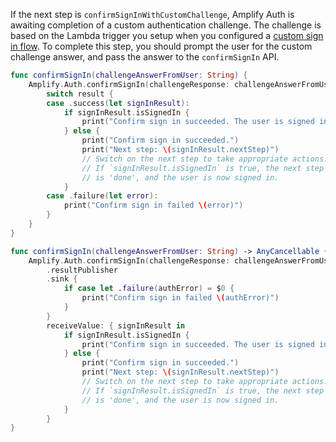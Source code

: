 If the next step is `confirmSignInWithCustomChallenge`, Amplify Auth is awaiting completion of a custom authentication challenge. The challenge is based on the Lambda trigger you setup when you configured a [custom sign in flow](/lib/auth/signin_with_custom_flow). To complete this step, you should prompt the user for the custom challenge answer, and pass the answer to the `confirmSignIn` API.

<BlockSwitcher>

<Block name="Listener (iOS 11+)">

```swift
func confirmSignIn(challengeAnswerFromUser: String) {
    Amplify.Auth.confirmSignIn(challengeResponse: challengeAnswerFromUser) { result in
        switch result {
        case .success(let signInResult):
            if signInResult.isSignedIn {
                print("Confirm sign in succeeded. The user is signed in.")
            } else {
                print("Confirm sign in succeeded.")
                print("Next step: \(signInResult.nextStep)")
                // Switch on the next step to take appropriate actions. 
                // If `signInResult.isSignedIn` is true, the next step 
                // is 'done', and the user is now signed in.
            }
        case .failure(let error):
            print("Confirm sign in failed \(error)")
        }
    }
}
```

</Block>

<Block name="Combine">

```swift
func confirmSignIn(challengeAnswerFromUser: String) -> AnyCancellable {
    Amplify.Auth.confirmSignIn(challengeResponse: challengeAnswerFromUser)
        .resultPublisher
        .sink {
            if case let .failure(authError) = $0 {
                print("Confirm sign in failed \(authError)")
            }
        }
        receiveValue: { signInResult in
            if signInResult.isSignedIn {
                print("Confirm sign in succeeded. The user is signed in.")
            } else {
                print("Confirm sign in succeeded.")
                print("Next step: \(signInResult.nextStep)")
                // Switch on the next step to take appropriate actions. 
                // If `signInResult.isSignedIn` is true, the next step 
                // is 'done', and the user is now signed in.
            }
        }
}
```

</Block>

</BlockSwitcher>
